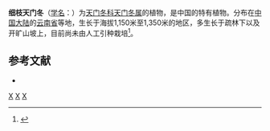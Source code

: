 {{Speciesbox 
| genus = Asparagus
| species = trichoclados
| authority = (Wang et Tang) Wang et [[陈心启|S. C. Chen]]
}}
'''细枝天门冬'''（[[学名|学名]]：{{lang|la|''Asparagus trichoclados''}}）为[[天门冬科|天门冬科]][[天门冬属|天门冬属]]的植物，是中国的特有植物。分布在[[中国大陆|中国大陆]]的[[云南省|云南省]]等地，生长于海拔1,150米至1,350米的地区，多生长于疏林下以及开旷山坡上，目前尚未由人工引种栽培<ref>{{cite web | title=细枝天门冬_细枝天门冬图片 - 细枝天门冬科属等信息-植物库-中国花木网 | website=中国花木网_绿化苗木,花卉,景观,园艺资材等苗木行业门户网站 | date=2021-02-07 | url=http://www.cnhm.net/plant/detail/id/26618 | language=zh | access-date=2021-02-07}}</ref>。

== 参考文献 ==
<div class="references-small">
* {{cite web| url =http://www.bioinfo.cn/db05/KmzwSpecies.php?action=view&id=340| title =细枝天门冬| work =《中国高等植物数据库全库》| publisher =中国科学院微生物研究所| author =昆明植物研究所| accessdate =2009-02-21| deadurl =yes| archiveurl =https://web.archive.org/web/20160305072439/http://www.bioinfo.cn/db05/KmzwSpecies.php?action=view&id=340| archivedate =2016-03-05}}
</div>
{{Taxonbar|from=Q15224973}}

[[Category:天门冬属|X]]
[[Category:中國特有植物|X]]
[[Category:云南植物|X]]